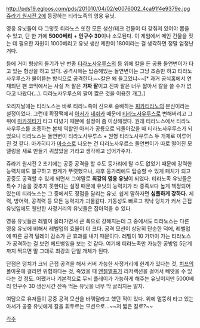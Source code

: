 http://pds19.egloos.com/pds/201010/04/02/e0076002_4ca91f4e9379e.jpg
[[쥬라기 원시전 2]]에 등장하는 티라노족의 영웅 유닛.

영웅 유닛들이 다 그렇듯 티라노스 또한 모든 생산/테크 건물이 다 갖춰져 있어야 뽑을 수 있고, 단 한 기에 '''5000베리''' + '''인구수 30'''이나 소모된다. 이 게임에서 메인 건물을 짓는 데 필요한 자원이 1000베리고 유닛 생산 제한이 180이라는 걸 생각하면 정말 엄청난거다.

등에 거미 형상의 돌기가 난 변종 [[티라노사우루스]]의 등 위에 칼을 든 공룡 돌연변이가 타고 있는 형상을 하고 있다. 공격시에는 탑승해있는 돌연변이는 그냥 조종만 하고 티라노사우루스가 물어뜯는 방식으로 공격한다.~~칼은 왜 들고있냐~~[* 과거 공식홈에서 연재되던 팬 코믹에서는 사실 저 팔은 '''가짜 팔'''이고 진짜 팔은 너무 짧아서 칼을 쓸 수가 없다고 나왔다(...). 티라노사우루스의 팔이 짧은 것을 이용한 개그.]

오리지날에는 티라노스는 바로 티라노족이 신으로 숭배하는 [[피카티라노]]의 분신이라는 설정이었다. 그런데 확장팩에서 [[아서#s-10|아서]]가 [[네쉬카]] 때문에 [[티라노사우루스]]로 변해버리고 그 위에 [[마카히티]]가 타고 다녔기 때문에 설정이 좀 이상해졌다. 원래 티라노스에서 티라노사우루스를 조종하는 본체 역할인 아서가 공룡으로 되돌아갔을 때 티라노사우루스가 되었으니 티라노스는 돌연변이 티라노사우루스 + 원형 티라노사우루스 두 개체로 이루어진 것 같다. 마카히티가 [[마소스]]로 나오는 건 티라노사우르스 돌연변이가 따로 떨어진 모델링을 새로 만들기 귀찮았을 거라고 생각하고 넘어가주자.

쥬라기 원시전 2 초기에는 공중 공격을 할 수도 둥가리에 탈 수도 없었기 때문에 강력한 능력치에도 불구하고 한계가 뚜렷했으나, 차후 둥가리에도 탑승할 수 있게 패치가 되고 공중도 공격할 수 있게 되면서 그야말로 '''최강의 영웅 유닛'''이 되었다. 티라노족 유닛들은 특수 기술을 갖추지 못한다는 설정 때문에 유닛의 능력치가 타 종족보다 높게 책정되어 있는데 티라노스는 그 중에서도 정점을 달리는 유닛. 쉽게 말하자면 '''심플하게 강하다.''' 체력, 방어력, 공격력 등 모든 능력치가 괴물같다. 기동성도 빠르고 워낙 덩치가 커서 근접 유닛임에도 웬만한 사정거리의 유닛들은 잡아먹을 수 있다.

영웅 유닛들은 레벨이 올라가면서 큰 폭으로 강해지는데 그 중에서도 티라노스는 다른 영웅 유닛에 비해서 레벨업의 효율이 더 크다. 공격 모션이 상당히 단순한 덕에, 레벨업에 따른 공격 딜레이 감소가 큰 효과를 내기 때문이다. 레벨이 10 가까이 가는 티라노스가 공격하는 걸 보면 헤드뱅잉을 보는 것 같다. 여기에 티라노족만 가능한 공방업 5단계까지 찍으면 말 그대로 최강의 단일 개체가 된다.

단점은 덩치가 크되 근접 공격을 해서 커버 가능한 사정거리에 한계가 있다는 것, [[치프#s-3|치프]]의 폴아웃에 걸리면 위험하다는 것, 죽었을 때 [[엔젤엘프]]가 리저렉션을 걸어서 빼앗을 수 있다는 것 정도. 어쨌거나 기본적으로 무뇌 플레이가 가능하게 해주는 유닛이지만 5000베리 인구수 30 생산시간 잔뜩 먹는 유닛을 너무 막 굴리지는 말자.

여담으로 유저들이 공중 공격 모션을 바꿔달라고 했던 적이 있다. 위에 멀뚱히 타고 있는 아서가 공중 유닛에게 칼을 휘두르는 모션으로...~~저 짧은 칼로?~~

[[각주]]
